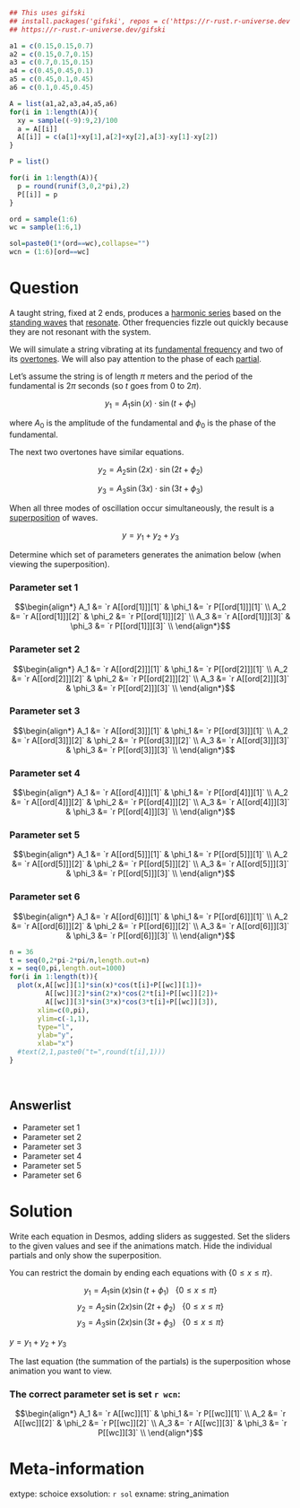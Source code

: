 ```r
## This uses gifski
## install.packages('gifski', repos = c('https://r-rust.r-universe.dev', 'https://cloud.r-project.org'))
## https://r-rust.r-universe.dev/gifski

a1 = c(0.15,0.15,0.7)
a2 = c(0.15,0.7,0.15)
a3 = c(0.7,0.15,0.15)
a4 = c(0.45,0.45,0.1)
a5 = c(0.45,0.1,0.45)
a6 = c(0.1,0.45,0.45)

A = list(a1,a2,a3,a4,a5,a6)
for(i in 1:length(A)){
  xy = sample((-9):9,2)/100
  a = A[[i]]
  A[[i]] = c(a[1]+xy[1],a[2]+xy[2],a[3]-xy[1]-xy[2])
}

P = list()

for(i in 1:length(A)){
  p = round(runif(3,0,2*pi),2)
  P[[i]] = p
}

ord = sample(1:6)
wc = sample(1:6,1)

sol=paste0(1*(ord==wc),collapse="")
wcn = (1:6)[ord==wc]

```

Question
========

A taught string, fixed at 2 ends, produces a [harmonic series](https://en.wikipedia.org/wiki/Harmonic_series_(music)) based on the [standing waves](https://en.wikipedia.org/wiki/Standing_wave#Standing_wave_on_a_string_with_two_fixed_ends) that [resonate](https://en.wikipedia.org/wiki/Resonance). Other frequencies fizzle out quickly because they are not resonant with the system.

We will simulate a string vibrating at its [fundamental frequency](https://en.wikipedia.org/wiki/Fundamental_frequency) and two of its [overtones](https://en.wikipedia.org/wiki/Overtone). We will also pay attention to the phase of each [partial](https://en.wikipedia.org/wiki/Harmonic_series_(music)#Partial).

Let's assume the string is of length $\pi$ meters and the period of the fundamental is $2\pi$ seconds (so $t$ goes from 0 to $2\pi$).

$$y_1 = A_1 \sin(x)\cdot \sin(t+\phi_1)$$

where $A_0$ is the amplitude of the fundamental and $\phi_0$ is the phase of the fundamental.

The next two overtones have similar equations.

$$y_2 = A_2 \sin(2x)\cdot \sin(2t+\phi_2)$$

$$y_3 = A_3 \sin(3x)\cdot \sin(3t+\phi_3)$$

When all three modes of oscillation occur simultaneously, the result is a [superposition](https://en.wikipedia.org/wiki/Superposition_principle#Wave_superposition) of waves.

$$y = y_1+y_2+y_3$$

Determine which set of parameters generates the animation below (when viewing the superposition).

### Parameter set 1

$$\begin{align*}
A_1 &= `r A[[ord[1]]][1]` & \phi_1 &= `r P[[ord[1]]][1]` \\
A_2 &= `r A[[ord[1]]][2]` & \phi_2 &= `r P[[ord[1]]][2]` \\
A_3 &= `r A[[ord[1]]][3]` & \phi_3 &= `r P[[ord[1]]][3]` \\
\end{align*}$$

### Parameter set 2

$$\begin{align*}
A_1 &= `r A[[ord[2]]][1]` & \phi_1 &= `r P[[ord[2]]][1]` \\
A_2 &= `r A[[ord[2]]][2]` & \phi_2 &= `r P[[ord[2]]][2]` \\
A_3 &= `r A[[ord[2]]][3]` & \phi_3 &= `r P[[ord[2]]][3]` \\
\end{align*}$$

### Parameter set 3

$$\begin{align*}
A_1 &= `r A[[ord[3]]][1]` & \phi_1 &= `r P[[ord[3]]][1]` \\
A_2 &= `r A[[ord[3]]][2]` & \phi_2 &= `r P[[ord[3]]][2]` \\
A_3 &= `r A[[ord[3]]][3]` & \phi_3 &= `r P[[ord[3]]][3]` \\
\end{align*}$$

### Parameter set 4

$$\begin{align*}
A_1 &= `r A[[ord[4]]][1]` & \phi_1 &= `r P[[ord[4]]][1]` \\
A_2 &= `r A[[ord[4]]][2]` & \phi_2 &= `r P[[ord[4]]][2]` \\
A_3 &= `r A[[ord[4]]][3]` & \phi_3 &= `r P[[ord[4]]][3]` \\
\end{align*}$$

### Parameter set 5

$$\begin{align*}
A_1 &= `r A[[ord[5]]][1]` & \phi_1 &= `r P[[ord[5]]][1]` \\
A_2 &= `r A[[ord[5]]][2]` & \phi_2 &= `r P[[ord[5]]][2]` \\
A_3 &= `r A[[ord[5]]][3]` & \phi_3 &= `r P[[ord[5]]][3]` \\
\end{align*}$$

### Parameter set 6

$$\begin{align*}
A_1 &= `r A[[ord[6]]][1]` & \phi_1 &= `r P[[ord[6]]][1]` \\
A_2 &= `r A[[ord[6]]][2]` & \phi_2 &= `r P[[ord[6]]][2]` \\
A_3 &= `r A[[ord[6]]][3]` & \phi_3 &= `r P[[ord[6]]][3]` \\
\end{align*}$$

```r
n = 36
t = seq(0,2*pi-2*pi/n,length.out=n)
x = seq(0,pi,length.out=1000)
for(i in 1:length(t)){
  plot(x,A[[wc]][1]*sin(x)*cos(t[i]+P[[wc]][1])+
         A[[wc]][2]*sin(2*x)*cos(2*t[i]+P[[wc]][2])+
         A[[wc]][3]*sin(3*x)*cos(3*t[i]+P[[wc]][3]),
       xlim=c(0,pi),
       ylim=c(-1,1),
       type="l",
       ylab="y",
       xlab="x")
  #text(2,1,paste0("t=",round(t[i],1)))
}
```
\

Answerlist
--------

* Parameter set 1
* Parameter set 2
* Parameter set 3
* Parameter set 4
* Parameter set 5
* Parameter set 6


Solution
========

Write each equation in Desmos, adding sliders as suggested. Set the sliders to the given values and see if the animations match. Hide the individual partials and only show the superposition.

You can restrict the domain by ending each equations with $\{0\le x\le \pi\}$.

$$y_1 = A_1\sin(x)\sin(t+\phi_1)~~~\{0\le x\le\pi\}$$
$$y_2 = A_2\sin(2x)\sin(2t+\phi_2)~~~\{0\le x\le\pi\}$$
$$y_3 = A_3\sin(2x)\sin(3t+\phi_3)~~~\{0\le x\le\pi\}$$

$y=y_1+y_2+y_3$

The last equation (the summation of the partials) is the superposition whose animation you want to view.

### The correct parameter set is set `r wcn`:

$$\begin{align*}
A_1 &= `r A[[wc]][1]` & \phi_1 &= `r P[[wc]][1]` \\
A_2 &= `r A[[wc]][2]` & \phi_2 &= `r P[[wc]][2]` \\
A_3 &= `r A[[wc]][3]` & \phi_3 &= `r P[[wc]][3]` \\
\end{align*}$$



Meta-information
============
extype: schoice
exsolution: `r sol`
exname: string_animation